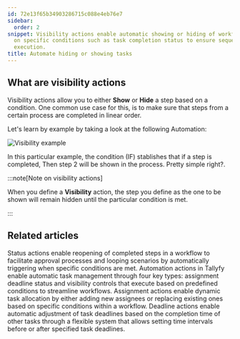 ```yaml
---
id: 72e13f65b34903286715c088e4eb76e7
sidebar:
  order: 2
snippet: Visibility actions enable automatic showing or hiding of workflow steps based
  on specific conditions such as task completion status to ensure sequential process
  execution.
title: Automate hiding or showing tasks
---
```


## What are visibility actions

Visibility actions allow you to either **Show** or **Hide** a step based on a condition. One common use case for this, is to make sure that steps from a certain process are completed in linear order.

Let's learn by example by taking a look at the following Automation:

![Visibility example](https://screenshots.tallyfy.com/tallyfy%2Fpro%2Fdesktop-light-task-completion-example-automations.png)

In this particular example, the condition (IF) stablishes that if a step is completed, Then step 2 will be shown in the process. Pretty simple right?.

:::note[Note on visibility actions]

When you define a **Visibility** action, the step you define as the one to be shown will remain hidden until the particular condition is met.

:::


## Related articles
<CardGrid>
<LinkTitleCard header="<b>Actions > Automate changing the status of tasks</b>" href="/products/pro/documenting/templates/automations/actions/status-actions/" > Status actions enable reopening of completed steps in a workflow to facilitate approval processes and looping scenarios by automatically triggering when specific conditions are met. </LinkTitleCard>
<LinkTitleCard header="<b>Automations > Actions</b>" href="/products/pro/documenting/templates/automations/actions/" > Automation actions in Tallyfy enable automatic task management through four key types: assignment deadline status and visibility controls that execute based on predefined conditions to streamline workflows. </LinkTitleCard>
<LinkTitleCard header="<b>Actions > Automate task assignments</b>" href="/products/pro/documenting/templates/automations/actions/asignment-actions/" > Assignment actions enable dynamic task allocation by either adding new assignees or replacing existing ones based on specific conditions within a workflow. </LinkTitleCard>
<LinkTitleCard header="<b>Actions > Automate deadline shifts on tasks</b>" href="/products/pro/documenting/templates/automations/actions/deadline-actions/" > Deadline actions enable automatic adjustment of task deadlines based on the completion time of other tasks through a flexible system that allows setting time intervals before or after specified task deadlines. </LinkTitleCard>
</CardGrid>
